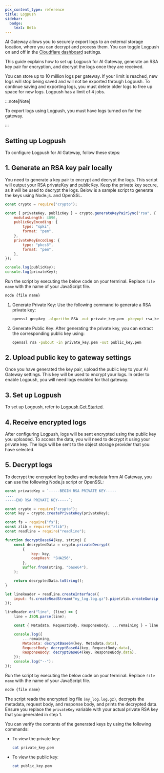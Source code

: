 ```yaml
---
pcx_content_type: reference
title: Logpush
sidebar:
  badge:
    text: Beta
---
```



AI Gateway allows you to securely export logs to an external storage location, where you can decrypt and process them.
You can toggle Logpush on and off in the [Cloudflare dashboard](https://dash.cloudflare.com) settings.

This guide explains how to set up Logpush for AI Gateway, generate an RSA key pair for encryption, and decrypt the logs once they are received.

You can store up to 10 million logs per gateway. If your limit is reached, new logs will stop being saved and will not be exported through Logpush. To continue saving and exporting logs, you must delete older logs to free up space for new logs. Logpush has a limit of 4 jobs.

:::note[Note]

To export logs using Logpush, you must have logs turned on for the gateway.

:::

## Setting up Logpush

To configure Logpush for AI Gateway, follow these steps:

## 1. Generate an RSA key pair locally

You need to generate a key pair to encrypt and decrypt the logs. This script
will output your RSA privateKey and publicKey. Keep the private key secure, as
it will be used to decrypt the logs. Below is a sample script to generate the
keys using Node.js. and OpenSSL.

<Tabs syncKey="JSPlusSSL"> <TabItem label="Javascript">

```js
const crypto = require("crypto");

const { privateKey, publicKey } = crypto.generateKeyPairSync("rsa", {
	modulusLength: 4096,
	publicKeyEncoding: {
		type: "spki",
		format: "pem",
	},
	privateKeyEncoding: {
		type: "pkcs8",
		format: "pem",
	},
});

console.log(publicKey);
console.log(privateKey);
```

Run the script by executing the below code on your terminal. Replace `file name` with the name of your JavaScript file.

```bash
node {file name}
```

</TabItem> <TabItem label="OpenSSL">

1. Generate Private Key:
   Use the following command to generate a RSA private key:

   ```bash
   openssl genpkey -algorithm RSA -out private_key.pem -pkeyopt rsa_keygen_bits:4096
   ```

2. Generate Public Key:
   After generating the private key, you can extract the corresponding public key using:

   ```bash
   openssl rsa -pubout -in private_key.pem -out public_key.pem
   ```

</TabItem> </Tabs>

## 2. Upload public key to gateway settings

Once you have generated the key pair, upload the public key to your AI Gateway settings. This key will be used to encrypt your logs. In order to enable Logpush, you will need logs enabled for that gateway.

## 3. Set up Logpush

To set up Logpush, refer to [Logpush Get Started](/logs/get-started/).

## 4. Receive encrypted logs

After configuring Logpush, logs will be sent encrypted using the public key you uploaded. To access the data, you will need to decrypt it using your private key. The logs will be sent to the object storage provider that you have selected.

## 5. Decrypt logs

To decrypt the encrypted log bodies and metadata from AI Gateway, you can use the following Node.js script or OpenSSL:

<Tabs syncKey="JSPlusSSL"> <TabItem label="Javascript">

```js title="JavaScript"
const privateKey = `-----BEGIN RSA PRIVATE KEY-----
....
-----END RSA PRIVATE KEY-----`;

const crypto = require("crypto");
const key = crypto.createPrivateKey(privateKey);

const fs = require("fs");
const zlib = require("zlib");
const readline = require("readline");

function decryptBase64(key, string) {
	const decryptedData = crypto.privateDecrypt(
		{
			key: key,
			oaepHash: "SHA256",
		},
		Buffer.from(string, "base64"),
	);

	return decryptedData.toString();
}

let lineReader = readline.createInterface({
	input: fs.createReadStream("my_log.log.gz").pipe(zlib.createGunzip()),
});

lineReader.on("line", (line) => {
	line = JSON.parse(line);

	const { Metadata, RequestBody, ResponseBody, ...remaining } = line;

	console.log({
		...remaining,
		Metadata: decryptBase64(key, Metadata.data),
		RequestBody: decryptBase64(key, RequestBody.data),
		ResponseBody: decryptBase64(key, ResponseBody.data),
	});
	console.log("--");
});
```

Run the script by executing the below code on your terminal. Replace `file name` with the name of your JavaScript file.

```bash
node {file name}
```

The script reads the encrypted log file `(my_log.log.gz)`, decrypts the metadata, request body, and response body, and prints the decrypted data.
Ensure you replace the `privateKey` variable with your actual private RSA key that you generated in step 1.

</TabItem> <TabItem label="OpenSSL">

You can verify the contents of the generated keys by using the following commands:

- To view the private key:

  ```bash
  cat private_key.pem
  ```

- To view the public key:

  ```bash
  cat public_key.pem
  ```

</TabItem> </Tabs>

